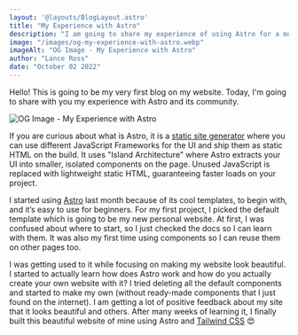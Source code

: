 ```yaml
---
layout: '@layouts/BlogLayout.astro'
title: "My Experience with Astro"
description: "I am going to share my experience of using Astro for a month."
image: "/images/og-my-experience-with-astro.webp"
imageAlt: "OG Image - My Experience with Astro"
author: "Lance Ross"
date: "October 02 2022"
---
```


Hello! This is going to be my very first blog on my website. Today, I'm going to share with you my experience with Astro and its community.

![OG Image - My Experience with Astro](/images/og-my-experience-with-astro.webp)

If you are curious about what is Astro, it is a [static site generator](https://www.cloudflare.com/learning/performance/static-site-generator/) where you can use different JavaScript Frameworks for the UI and ship them as static HTML on the build. It uses "Island Architecture" where Astro extracts your UI into smaller, isolated components on the page. Unused JavaScript is replaced with lightweight static HTML, guaranteeing faster loads on your project.

I started using [Astro](https://astro.build) last month because of its cool templates, to begin with, and it’s easy to use for beginners. For my first project, I picked the default template which is going to be my new personal website. At first, I was confused about where to start, so I just checked the docs so I can learn with them. It was also my first time using components so I can reuse them on other pages too.

I was getting used to it while focusing on making my website look beautiful. I started to actually learn how does Astro work and how do you actually create your own website with it? I tried deleting all the default components and started to make my own (without ready-made components that I just found on the internet). I am getting a lot of positive feedback about my site that it looks beautiful and others. After many weeks of learning it, I finally built this beautiful website of mine using Astro and [Tailwind CSS](https://tailwindcss.com) 😍
